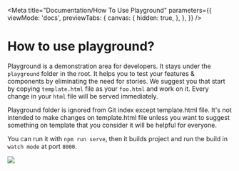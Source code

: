 
<Meta
  title="Documentation/How To Use Playground"
  parameters={{
    viewMode: 'docs',
    previewTabs: {
      canvas: {
        hidden: true,
      },
    },
  }}
/>

# How to use playground?
Playground is a demonstration area for developers. It stays under the `playground` folder in the root. It helps you to test your features & components by eliminating the need for stories.
We suggest you that start by copying `template.html` file as your `foo.html` and work on it. Every change in your `html` file will be served immediately.

<bl-alert variant="warning" icon>Playground folder is ignored from Git index except template.html file. It's not intended to make changes on template.html file unless you want to suggest something on template that you consider it will be helpful for everyone.</bl-alert>

You can run it with `npm run serve`, then it builds project and run the build in `watch mode` at port `8000`.

<img src={playgroundLandingPage}></img>

